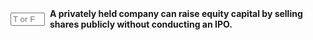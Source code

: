 ::: {.question-block}

<form onsubmit="event.preventDefault(); checkAnswerBox('q25','F')" style="display: flex; align-items: center; gap: 8px;">
<input type="text" id="q25" name="q25" maxlength="1" placeholder="T or F"
         style="width: 55px;" data-correct-answer="F" /> <label for="q25"><strong>A privately held company can raise equity capital by selling shares publicly without conducting an IPO.</strong></label>
</form>

<div id="feedback-q25" class="feedback" data-status="" style="display:none;">
The sentence is FALSE. A privately held company must conduct an IPO (or a direct listing) to sell its shares publicly on a stock exchange.
</div>
:::
